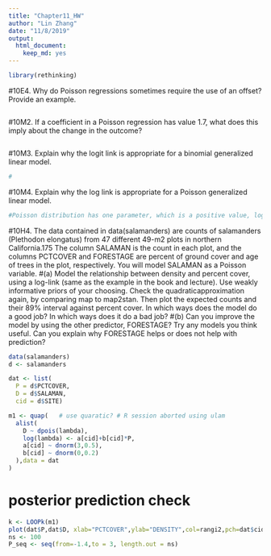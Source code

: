 ```yaml
---
title: "Chapter11_HW"
author: "Lin Zhang"
date: "11/8/2019"
output: 
  html_document: 
    keep_md: yes
---
```

```r
library(rethinking)
```

#10E4. Why do Poisson regressions sometimes require the use of an offset? Provide an example.
```r

```

#10M2. If a coefficient in a Poisson regression has value 1.7, what does this imply about the change in the outcome?
```r

```

#10M3. Explain why the logit link is appropriate for a binomial generalized linear model.
```r
# 
```

#10M4. Explain why the log link is appropriate for a Poisson generalized linear model.
```r
#Poisson distribution has one parameter, which is a positive value, log link will always keep it positive
```

#10H4. The data contained in data(salamanders) are counts of salamanders (Plethodon elongatus) from 47 different 49-m2 plots in northern California.175 The column SALAMAN is the count in each plot, and the columns PCTCOVER and FORESTAGE are percent of ground cover and age of trees in the plot, respectively. You will model SALAMAN as a Poisson variable.
#(a) Model the relationship between density and percent cover, using a log-link (same as the example in the book and lecture). Use weakly informative priors of your choosing. Check the quadraticapproximation again, by comparing map to map2stan. Then plot the expected counts and their 89% interval against percent cover. In which ways does the model do a good job? In which ways does it do a bad job?
#(b) Can you improve the model by using the other predictor, FORESTAGE? Try any models you think useful. Can you explain why FORESTAGE helps or does not help with prediction?
```r
data(salamanders)
d <- salamanders
```

```r
dat <- list(
  P = d$PCTCOVER,
  D = d$SALAMAN,
  cid = d$SITE)
```

```r
m1 <- quap(   # use quaratic? # R session aborted using ulam
  alist(
    D ~ dpois(lambda),
    log(lambda) <- a[cid]+b[cid]*P,
    a[cid] ~ dnorm(3,0.5),
    b[cid] ~ dnorm(0,0.2)
  ),data = dat
)
```

# posterior prediction check
```r
k <- LOOPk(m1)
plot(dat$P,dat$D, xlab="PCTCOVER",ylab="DENSITY",col=rangi2,pch=dat$cid, lwd=2, ylim=c(0,15),cex=1+normalize(k))
ns <- 100
P_seq <- seq(from=-1.4,to = 3, length.out = ns)
```

